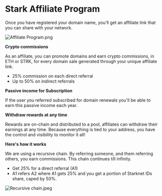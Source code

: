 # Stark Affiliate Program

Once you have registered your domain name, you'll get an affiliate link that you can share with your network.

![Affiliate Program.png](https://prod-files-secure.s3.us-west-2.amazonaws.com/b7f7f283-89cc-461e-8346-69f3510d0d81/9ce18047-7934-452b-a3bc-a571f6a5ffcc/Affiliate_Program.png)

**Crypto commissions**

As an affiliate, you can promote domains and earn crypto commissions, in ETH or STRK, for every domain sale generated through your unique affiliate link.

- 25% commission on each direct referral
- Up to 50% on indirect referrals

**Passive income for Subscription**

If the user you referred subscribed for domain renewals you'll be able to earn this passive income each year.

**Withdraw rewards at any time**

Rewards are on-chain and distributed to a pool, affiliates can withdraw their earnings at any time. Because everything is tied to your address, you have the control and visibility to monitor it all!

**Here's how it works**

We are using a recursive chain. By referring someone, and them referring others, you earn commissions. This chain continues till infinity.

- Get 25% for a direct referral (A1)
- A1 refers A2 where A1 gets 25% and you get a portion of Starknet IDs share, caped by 50%.

![Recursive chain.jpeg](https://prod-files-secure.s3.us-west-2.amazonaws.com/b7f7f283-89cc-461e-8346-69f3510d0d81/7f19d507-2e9a-4b59-8e1a-17564cfe886f/Recursive_chain.jpeg)